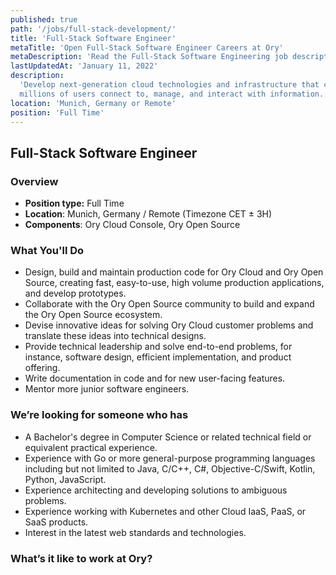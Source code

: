 ```yaml
---
published: true
path: '/jobs/full-stack-development/'
title: 'Full-Stack Software Engineer'
metaTitle: 'Open Full-Stack Software Engineer Careers at Ory'
metaDescription: 'Read the Full-Stack Software Engineering job description.'
lastUpdatedAt: 'January 11, 2022'
description:
  'Develop next-generation cloud technologies and infrastructure that change how
  millions of users connect to, manage, and interact with information.'
location: 'Munich, Germany or Remote'
position: 'Full Time'
---
```



## Full-Stack Software Engineer

<About />
<DeveloperGeneric />

### Overview

- **Position type:** Full Time
- **Location**: Munich, Germany / Remote (Timezone CET ± 3H)
- **Components**: Ory Cloud Console, Ory Open Source

### What You'll Do

- Design, build and maintain production code for Ory Cloud and Ory Open Source,
  creating fast, easy-to-use, high volume production applications, and develop
  prototypes.
- Collaborate with the Ory Open Source community to build and expand the Ory
  Open Source ecosystem.
- Devise innovative ideas for solving Ory Cloud customer problems and translate
  these ideas into technical designs.
- Provide technical leadership and solve end-to-end problems, for instance,
  software design, efficient implementation, and product offering.
- Write documentation in code and for new user-facing features.
- Mentor more junior software engineers.

### We’re looking for someone who has

- A Bachelor's degree in Computer Science or related technical field or
  equivalent practical experience.
- Experience with Go or more general-purpose programming languages including but
  not limited to Java, C/C++, C#, Objective-C/Swift, Kotlin, Python, JavaScript.
- Experience architecting and developing solutions to ambiguous problems.
- Experience working with Kubernetes and other Cloud IaaS, PaaS, or SaaS
  products.
- Interest in the latest web standards and technologies.

### What’s it like to work at Ory?

<WorkAtOry />
